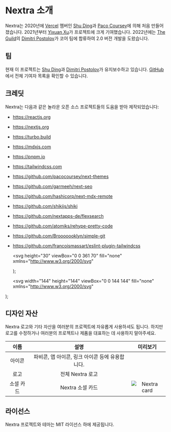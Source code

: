 # Nextra 소개

Nextra는 2020년에 [Vercel](https://vercel.com) 멤버인 [Shu Ding](https://twitter.com/shuding_)과 [Paco Coursey](https://twitter.com/pacocoursey)에 의해 처음 만들어졌습니다. 2021년부터 [Yixuan Xu](https://twitter.com/yixuanxu94)가 프로젝트에 크게 기여했습니다. 2022년에는 [The Guild](https://the-guild.dev)의 [Dimitri Postolov](https://twitter.com/dimaMachina_)가 코어 팀에 합류하여 2.0 버전 개발을 도왔습니다.

## 팀

현재 이 프로젝트는 [Shu Ding](https://twitter.com/shuding_)과 [Dimitri Postolov](https://twitter.com/dimaMachina_)가 유지보수하고 있습니다. [GitHub](https://github.com/shuding/nextra/graphs/contributors)에서 전체 기여자 목록을 확인할 수 있습니다.

## 크레딧

Nextra는 다음과 같은 놀라운 오픈 소스 프로젝트들의 도움을 받아 제작되었습니다:

- https://reactjs.org
- https://nextjs.org
- https://turbo.build
- https://mdxjs.com
- https://pnpm.io
- https://tailwindcss.com
- https://github.com/pacocoursey/next-themes
- https://github.com/garmeeh/next-seo
- https://github.com/hashicorp/next-mdx-remote
- https://github.com/shikijs/shiki
- https://github.com/nextapps-de/flexsearch
- https://github.com/atomiks/rehype-pretty-code
- https://github.com/Brooooooklyn/simple-git
- https://github.com/francoismassart/eslint-plugin-tailwindcss

  <svg
    height="30"
    viewBox="0 0 361 70"
    fill="none"
    xmlns="http://www.w3.org/2000/svg"
  >
    <path
      d="M114.913 33.2763v28.7642h-11.57V12.9496h11.059v8.3416h.575c1.129-2.7485 2.93-4.9325 5.401-6.5518 2.493-1.6193 5.572-2.429 9.237-2.429 3.388 0 6.339.7244 8.853 2.1733 2.535 1.4489 4.496 3.5476 5.88 6.2962 1.407 2.7486 2.099 6.0831 2.078 10.0035v31.2571h-11.57V32.5732c0-3.2813-.852-5.8487-2.557-7.7024-1.683-1.8537-4.016-2.7806-6.999-2.7806-2.024 0-3.824.4475-5.401 1.3424-1.556.8736-2.781 2.1413-3.676 3.8032-.873 1.662-1.31 3.6755-1.31 6.0405Zm61.407 29.723c-4.922 0-9.172-1.0227-12.752-3.0681-3.558-2.0668-6.296-4.9858-8.214-8.7572-1.917-3.7926-2.876-8.2563-2.876-13.3913 0-5.0497.959-9.4815 2.876-13.2954 1.939-3.8353 4.645-6.8182 8.118-8.9489 3.473-2.152 7.553-3.228 12.241-3.228 3.026 0 5.881.4901 8.565 1.4702 2.706.9588 5.093 2.4503 7.159 4.4744 2.088 2.0242 3.729 4.6023 4.922 7.7344 1.193 3.1108 1.79 6.8182 1.79 11.1221v3.5476h-40.238v-7.7983h29.148c-.021-2.2159-.501-4.1868-1.438-5.9126-.938-1.7472-2.248-3.1215-3.931-4.1229-1.662-1.0014-3.601-1.5021-5.817-1.5021-2.365 0-4.443.5753-6.232 1.7258-1.79 1.1293-3.186 2.6208-4.187 4.4745-.98 1.8324-1.481 3.8459-1.502 6.0405v6.8075c0 2.8551.522 5.3054 1.566 7.3508 1.044 2.0242 2.503 3.5796 4.378 4.6662 1.875 1.0654 4.07 1.598 6.584 1.598 1.683 0 3.207-.2343 4.57-.7031 1.364-.49 2.546-1.2038 3.548-2.1413 1.001-.9375 1.758-2.0987 2.269-3.4837l10.803 1.2145c-.682 2.8551-1.982 5.348-3.9 7.4787-1.896 2.1094-4.325 3.75-7.286 4.9219-2.962 1.1506-6.35 1.7258-10.164 1.7258Zm34.777-50.0497 9.908 18.1215 10.067-18.1215h12.241l-14.798 24.5455 15.054 24.5454h-12.177l-10.387-17.674-10.291 17.674h-12.273l14.957-24.5454-14.574-24.5455h12.273Zm63.878 0v8.9489h-28.221v-8.9489h28.221ZM253.722 1.18825h11.569V47.2749c0 1.5554.235 2.7486.704 3.5795.49.8097 1.129 1.3637 1.917 1.662s1.662.4474 2.621.4474c.724 0 1.385-.0532 1.981-.1598.618-.1065 1.087-.2024 1.407-.2876l1.949 9.0447c-.618.2131-1.502.4475-2.652.7031-1.13.2557-2.515.4049-4.155.4475-2.898.0852-5.508-.3516-7.831-1.3104-2.322-.9801-4.165-2.4929-5.529-4.5383-1.342-2.0455-2.003-4.6023-1.981-7.6705V1.18825Zm29.129 60.85225V12.9496h11.218v8.1818h.512c.895-2.8338 2.429-5.0177 4.602-6.5518 2.173-1.5554 4.677-2.3331 7.511-2.3331 1.321 0 2.535.1598 3.643.4794 1.108.3196 2.088.7564 2.94 1.3104l-3.579 9.588c-.618-.2983-1.3-.5433-2.046-.7351-.745-.1917-1.587-.2876-2.524-.2876-2.003 0-3.814.4474-5.434 1.3423-1.619.8949-2.908 2.1414-3.867 3.7394-.937 1.5767-1.406 3.4091-1.406 5.4971v28.8601h-11.57Zm51.222.863c-3.856 0-7.308-.9908-10.355-2.9723-3.047-1.9816-5.454-4.858-7.223-8.6293-1.768-3.7713-2.652-8.3523-2.652-13.7429 0-5.4546.894-10.0568 2.684-13.8068 1.811-3.7713 4.251-6.6158 7.319-8.5334 3.068-1.9389 6.488-2.9084 10.259-2.9084 2.877 0 5.242.4901 7.095 1.4702 1.854.9588 3.324 2.12 4.411 3.4836 1.087 1.3424 1.928 2.6101 2.525 3.8033h.479v-8.1179h11.602v49.0909h-11.378v-7.7343h-.703c-.597 1.1931-1.46 2.4609-2.589 3.8032-1.129 1.321-2.621 2.4503-4.474 3.3878-1.854.9375-4.187 1.4063-7 1.4063Zm3.228-9.4922c2.451 0 4.539-.6605 6.265-1.9816 1.725-1.3423 3.036-3.2066 3.931-5.593s1.342-5.1669 1.342-8.3416c0-3.1747-.447-5.934-1.342-8.2777-.874-2.3438-2.174-4.1655-3.9-5.4652-1.704-1.2997-3.803-1.9496-6.296-1.9496-2.578 0-4.73.6712-6.456 2.0135s-3.025 3.196-3.899 5.5611c-.873 2.365-1.31 5.071-1.31 8.1179 0 3.0682.437 5.8061 1.31 8.2138.895 2.3863 2.205 4.272 3.931 5.6569 1.747 1.3636 3.889 2.0455 6.424 2.0455Z"
      fill="currentColor"
    />
    <path
      d="m64.8833 1.81335-2.8464 2.84638C47.1274 19.5692 22.9543 19.5692 8.04485 4.65972L5.19848 1.81335c-.93479-.93478-2.45037-.93478-3.38515 0-.93479.93478-.93478 2.45037 0 3.38515L4.6597 8.04487c14.9095 14.90953 14.9095 39.08263 0 53.99213l-2.84637 2.8463c-.93479.9348-.93479 2.4504 0 3.3852.93478.9348 2.45037.9348 3.38515 0l2.84637-2.8464c14.90955-14.9095 39.08255-14.9095 53.99205 0l2.8464 2.8464c.9348.9348 2.4504.9348 3.3852 0 .9347-.9348.9347-2.4504 0-3.3852l-2.8464-2.8463c-14.9095-14.9095-14.9095-39.0826 0-53.99213l2.8464-2.84637c.9347-.93478.9347-2.45037 0-3.38515-.9348-.93478-2.4504-.93478-3.3852 0Z"
      fill="currentColor"
      stroke="currentColor"
      stroke-width="2"
    />
  </svg>
);

  <svg
    width="144"
    height="144"
    viewBox="0 0 144 144"
    fill="none"
    xmlns="http://www.w3.org/2000/svg"
  >
    <g clip-path="url(#clip0_510_6)">
      <path
        d="M108.411 31.0308L104.919 34.523C86.9284 52.5134 57.7601 52.5134 39.7697 34.523L36.2775 31.0308C34.8287 29.582 32.4797 29.582 31.0309 31.0308C29.5821 32.4796 29.5821 34.8286 31.0309 36.2773L34.5231 39.7695C52.5135 57.76 52.5135 86.9283 34.5231 104.919L31.0309 108.411C29.5821 109.86 29.5821 112.209 31.0309 113.657C32.4797 115.106 34.8287 115.106 36.2775 113.657L39.7697 110.165C57.7601 92.1748 86.9284 92.1748 104.919 110.165L108.411 113.657C109.86 115.106 112.209 115.106 113.658 113.657C115.106 112.209 115.106 109.86 113.658 108.411L110.165 104.919C92.1749 86.9283 92.1749 57.76 110.165 39.7695L113.658 36.2773C115.106 34.8286 115.106 32.4796 113.658 31.0308C112.209 29.582 109.86 29.582 108.411 31.0308Z"
        fill="black"
        stroke="black"
        stroke-width="4"
      />
    </g>
    <defs>
      <clipPath id="clip0_510_6">
        <rect width="144" height="144" fill="white" />
      </clipPath>
    </defs>
  </svg>
);

## 디자인 자산

Nextra 로고와 기타 자산을 여러분의 프로젝트에 자유롭게 사용하셔도 됩니다. 하지만 로고를 수정하거나 여러분의 프로젝트나 제품을 대표하는 데 사용하지 말아주세요.

|   이름    |                      설명                       |         미리보기         |
| :-------: | :---------------------------------------------: | :----------------------: |
|  아이콘   | 파비콘, 앱 아이콘, 링크 아이콘 등에 유용합니다. |       <Favicon />        |
|   로고    |                전체 Nextra 로고                 |         <Logo />         |
| 소셜 카드 |                Nextra 소셜 카드                 | ![Nextra card](/og.jpeg) |

## 라이선스

Nextra 프로젝트와 테마는 MIT 라이선스 하에 제공됩니다.
